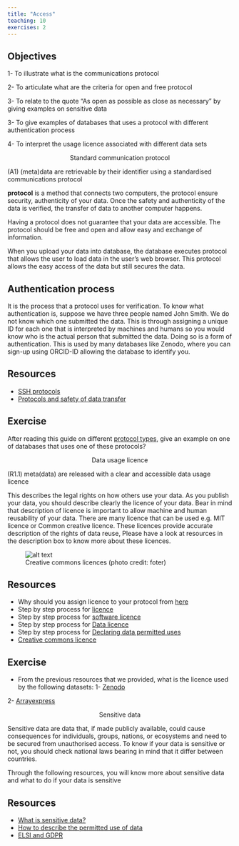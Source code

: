 ```yaml
---
title: "Access"
teaching: 10
exercises: 2
---
```


::: callout
## Objectives

1- To illustrate what is the communications protocol  

2- To articulate  what are the criteria for open and free protocol

3- To relate to the quote “As open as possible as close as necessary” by giving examples on sensitive data

3- To give examples of  databases that uses a protocol with   different  authentication process 

4- To interpret the usage licence associated with different data sets

:::

<p style="text-align: center;"> Standard communication protocol </p>

(A1)   	(meta)data are retrievable by their identifier using a standardised communications protocol

**protocol** is a method that connects two computers, the protocol ensure security, authenticity of your data. Once the safety and authenticity of the data is verified, the transfer of data to another computer happens.

Having a protocol does not guarantee that your data are accessible. The protocol should be free and open and allow easy and exchange of information. 

When you upload your data into database, the database executes protocol that allows the user to  load data in the user’s web browser. This protocol allows the easy access of the data but still secures the data. 

::: discussion
## Authentication process
It is the process that a protocol uses for verification. To know what authentication is, suppose we have three people named John Smith. We do not know which one submitted the data. This is through assigning a unique ID for each one that is interpreted by machines and humans so you would know who is the actual person that submitted the data. Doing so is a form of authentication. This is used by many databases like Zenodo, where you can sign-up using ORCID-ID allowing the database to identify you.
:::

::: callout
## Resources
- [SSH protocols](https://faircookbook.elixir-europe.org/content/recipes/accessibility/sftp.html)
- [Protocols and safety of data transfer](https://rdmkit.elixir-europe.org/data_transfer.html)
:::

::: challenge
## Exercise
After reading this guide on different [protocol types](https://rdmkit.elixir-europe.org/data_transfer.html#how-do-you-transfer-large-data-files), give an example on one of databases that uses one of these protocols?
:::

<p style="text-align: center;"> Data usage licence </p>


(R1.1)	meta(data) are released with a clear and accessible data usage licence

This describes the legal rights on how others use your data. As you publish your data, you should describe clearly the licence of your data. Bear in mind that description of licence is important to allow machine and human reusability of your data. There are many licence that can be used e.g. MIT licence or Common creative licence. These licences provide accurate description of the rights of data reuse, Please have a look at resources in the description box to know more about these licences. 

![Creative commons licences (photo credit: foter)](fig/cc.jpg){alt='alt text'}

::: callout
## Resources
- Why should you assign licence to your protocol from [here](https://rdmkit.elixir-europe.org/licensing)
- Step by step process for [licence](https://faircookbook.elixir-europe.org/content/recipes/reusability/ATI-licensing.html)
- Step by step process for [software licence](https://faircookbook.elixir-europe.org/content/recipes/reusability/ATI_licensing_software.html)
- Step by step process for [Data licence](https://faircookbook.elixir-europe.org/content/recipes/reusability/ATI_licensing_data.html)
- Step by step process for [Declaring data permitted uses](https://faircookbook.elixir-europe.org/content/recipes/reusability/expressing-data-use.html)
- [Creative commons licence](https://creativecommons.org/choose/)
:::


::: challenge
## Exercise
- From the previous resources that we provided, what is the licence used by the following datasets:
1- [Zenodo](https://zenodo.org/record/7368547#.Y4TjT3bP02w)

2- [Arrayexpress](https://www.ebi.ac.uk/biostudies/arrayexpress/studies/E-MTAB-7933)
::: 

<p style="text-align: center;"> Sensitive data </p>

Sensitive data are data that, if made publicly available, could cause consequences for individuals, groups, nations, or ecosystems and need to be secured from unauthorised access. To know if your data is sensitive or not, you should check national laws bearing in mind that it differ between countries.

Through the following resources, you will know more about sensitive data and what to do if your data is  sensitive

::: callout
## Resources
- [What is sensitive data?](https://rdmkit.elixir-europe.org/sensitive_data)
- [How to describe the permitted use of data](https://faircookbook.elixir-europe.org/content/recipes/reusability/expressing-data-use.html#)
- [ELSI and GDPR](https://scilifelab-data-guidelines.readthedocs.io/en/latest/docs/general/sensitive_data.html)
:::



